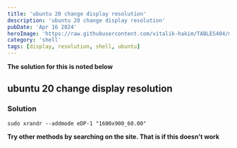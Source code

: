 ```yaml
---
title: 'ubuntu 20 change display resolution'
description: 'ubuntu 20 change display resolution'
pubDate: 'Apr 16 2024'
heroImage: 'https://raw.githubusercontent.com/vitalik-hakim/TABLES404/main/error_b/SHELL.jpg'
category: 'shell'
tags: [display, resolution, shell, ubuntu]
---
```


**The solution for this is noted below**

## ubuntu 20 change display resolution

### Solution

```shell
sudo xrandr --addmode eDP-1 "1600x900_60.00"
```

**Try other methods by searching on the site. That is if this doesn't work**
